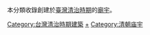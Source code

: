 本分類收錄創建於[[臺灣清治時期|臺灣清治時期]]的[[廟宇|廟宇]]。

[[Category:台灣清治時期建築|Category:台灣清治時期建築]]
[[Category:台灣廟宇|+]]
[[Category:清朝庙宇|Category:清朝庙宇]]